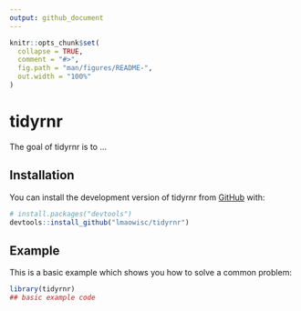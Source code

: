 ```yaml
---
output: github_document
---
```


<!-- README.md is generated from README.Rmd. Please edit that file -->

```r
knitr::opts_chunk$set(
  collapse = TRUE,
  comment = "#>",
  fig.path = "man/figures/README-",
  out.width = "100%"
)
```

# tidyrnr

<!-- badges: start -->
<!-- badges: end -->

The goal of tidyrnr is to ...

## Installation

You can install the development version of tidyrnr from [GitHub](https://github.com/) with:

``` r
# install.packages("devtools")
devtools::install_github("lmaowisc/tidyrnr")
```

## Example

This is a basic example which shows you how to solve a common problem:

```r
library(tidyrnr)
## basic example code
```

